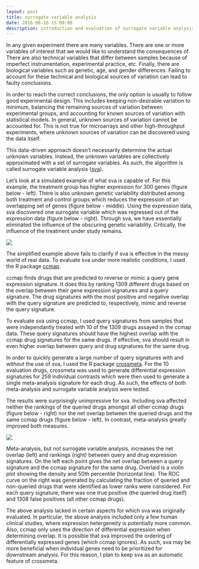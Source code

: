 ```yaml
---
layout: post
title: surrogate variable analysis
date: 2016-06-16 15:09:00
description: introduction and evaluation of surrogate variable analysis
---
```

In any given experiment there are many variables. There are one or more variables
of interest that we would like to understand the consequences of. There are also 
technical variables that differ between samples because of imperfect instrumentation, experimental practice, etc. Finally, there are biological variables such as genetic, age, and gender differences. Failing to account for these technical and biological sources of variation can lead to faulty conclusions.


In order to reach the correct conclusions, the only option is usually to follow
good experimental design. This includes keeping non-desirable variation to minimum,
balancing the remaining sources of variation between experimental groups, and
accounting for known sources of variation with statistical models. In general, 
unknown sources of variation cannot be accounted for. This is not true for microarrays 
and other high-throughput experiments, where unknown sources of variation can be 
discovered using the data itself.

This data-driven approach doesn't necessarily determine the actual unknown 
variables. Instead, the unknown variables are collectively approximated with a 
set of surrogate variables. As such, the algorithm is called surrogate variable 
analysis (<a href="http://journals.plos.org/plosgenetics/article?id=10.1371/journal.pgen.0030161" target="blank">sva</a>).

Let's look at a simulated example of what sva is capable of. For this example, the treatment group has higher expression for 300 genes (figure below - left). There is also unknown genetic variability distributed among both treatment and control groups which reduces the expression of an overlapping set of genes (figure below - middle). Using the expression data, sva discovered one surrogate variable which was regressed out of the expression data (figure below - right). Through sva, we have essentially eliminated the influence of the obscuring genetic variability. Critically, the influence of the treatment under study remains.

<img src="/img/heatmapsv.svg" class="ImageBorder ImageResponsive2">

The simplified example above fails to clarify if sva is effective in the messy
world of real data. To evaluate sva under more realistic conditions, I used the R package <a href="https://github.com/alexvpickering/ccmap" target="blank">ccmap</a>.

ccmap finds drugs that are predicted to reverse or mimic a query gene expression signature. It does this by ranking 1309 different drugs based on the overlap between their gene expression signatures and a query signature. The drug signatures with the most positive and negative overlap with the query signature are predicted to, respectively, mimic and reverse the query signature.

To evaluate sva using ccmap, I used query signatures from samples that were
independantly treated with 10 of the 1309 drugs assayed in the ccmap data. These query signatures should have the highest overlap with the ccmap drug signatures for the same drugs. If effective, sva should result in even higher overlap between query and drug signatures for the same drug.

In order to quickly generate a large number of query signatures with and without
the use of sva, I used the R package <a href="https://github.com/alexvpickering/crossmeta" target="blank">crossmeta</a>. For the 10 evaluation drugs, crossmeta was used to generate differential expression signatures for 259 individual contrasts which were then used to generate a single meta-analysis signature for each drug. As such, the effects of both meta-analysis and surrogate variable analysis were tested.

The results were surprisingly unimpressive for sva. Including sva affected neither the
rankings of the queried drugs amongst all other ccmap drugs (figure below - right) nor the net overlap between the queried drugs and the same ccmap drugs (figure below - left). In contrast, meta-analysis greatly improved both measures.

<img src="/img/sva.svg" class="ImageBorder ImageResponsive2">
<div class="caption"> Meta-analysis, but not surrogate variable analysis, increases the net overlap (left) and rankings (right) between query and drug expression signatures. On the left each point gives the net overlap between a query signature and the ccmap signature for the same drug. Overlaid is a violin plot showing the density and 50th percentile (horizontal line). The ROC curve on the right was generated by calculating the fraction of queried and non-queried drugs that were identified as lower ranks were considered. For each query signature, there was one true positive (the queried drug itself) and 1308 false positives (all other ccmap drugs).
</div>

The above analysis lacked in certain aspects for which sva was originally evaluated. In particular, the above analysis included only a few human clinical studies, where expression hetergeneity is potentially more common. Also, ccmap only uses the direction of differential expression when determining overlap. It is possible that sva improved the ordering of differentially expressed genes (which ccmap ignores). As such, sva may be more beneficial when individual genes need to be prioritized for downstream analysis. For this reason, I plan to keep sva as an automatic feature of crossmeta.